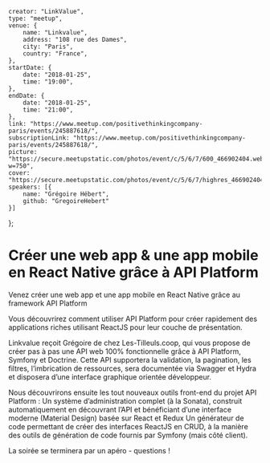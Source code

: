     creator: "LinkValue",
    type: "meetup",
    venue: {
        name: "Linkvalue",
        address: "108 rue des Dames",
        city: "Paris",
        country: "France",
    },
    startDate: {
        date: "2018-01-25",
        time: "19:00",
    },
    endDate: {
        date: "2018-01-25",
        time: "21:00",
    },
    link: "https://www.meetup.com/positivethinkingcompany-paris/events/245887618/",
    subscriptionLink: "https://www.meetup.com/positivethinkingcompany-paris/events/245887618/",
    picture: "https://secure.meetupstatic.com/photos/event/c/5/6/7/600_466902404.webp?w=750",
    cover: "https://secure.meetupstatic.com/photos/event/c/5/6/7/highres_466902404.jpeg",
    speakers: [{
        name: "Grégoire Hébert",
        github: "GregoireHebert"
    }]
};

# Créer une web app & une app mobile en React Native grâce à API Platform

Venez créer une web app et une app mobile en React Native grâce au framework API Platform

Vous découvrirez comment utiliser API Platform pour créer rapidement des applications riches utilisant ReactJS pour leur couche de présentation.

Linkvalue reçoit Grégoire de chez Les-Tilleuls.coop, qui vous propose de créer pas à pas une API web 100% fonctionnelle grâce à API Platform, Symfony et Doctrine.
Cette API supportera la validation, la pagination, les filtres, l’imbrication de ressources, sera documentée via Swagger et Hydra et disposera d’une interface graphique orientée développeur.

Nous découvrirons ensuite les tout nouveaux outils front-end du projet API Platform :
Un système d’administration complet (à la Sonata), construit automatiquement en découvrant l’API et bénéficiant d’une interface moderne (Material Design) basée sur React et Redux
Un générateur de code permettant de créer des interfaces ReactJS en CRUD, à la manière des outils de génération de code fournis par Symfony (mais côté client).

La soirée se terminera par un apéro - questions !
